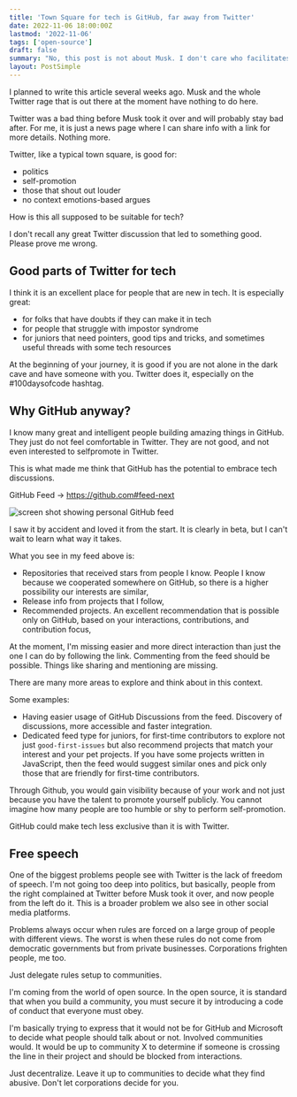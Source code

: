 ```yaml
---
title: 'Town Square for tech is GitHub, far away from Twitter'
date: 2022-11-06 18:00:00Z
lastmod: '2022-11-06'
tags: ['open-source']
draft: false
summary: "No, this post is not about Musk. I don't care who facilitates town square as long as people that come to the square are not abused."
layout: PostSimple
---
```


<TOCInline toc={props.toc} toHeading={2} />

I planned to write this article several weeks ago. Musk and the whole Twitter rage that is out there at the moment have nothing to do here.

Twitter was a bad thing before Musk took it over and will probably stay bad after. For me, it is just a news page where I can share info with a link for more details. Nothing more.

Twitter, like a typical town square, is good for:

- politics
- self-promotion
- those that shout out louder
- no context emotions-based argues

How is this all supposed to be suitable for tech?

I don't recall any great Twitter discussion that led to something good. Please prove me wrong.

## Good parts of Twitter for tech

I think it is an excellent place for people that are new in tech. It is especially great:

- for folks that have doubts if they can make it in tech
- for people that struggle with impostor syndrome
- for juniors that need pointers, good tips and tricks, and sometimes useful threads with some tech resources

At the beginning of your journey, it is good if you are not alone in the dark cave and have someone with you. Twitter does it, especially on the #100daysofcode hashtag.

## Why GitHub anyway?

I know many great and intelligent people building amazing things in GitHub. They just do not feel comfortable in Twitter. They are not good, and not even interested to selfpromote in Twitter.

This is what made me think that GitHub has the potential to embrace tech discussions.

GitHub Feed -> https://github.com#feed-next

<Image
  alt="screen shot showing personal GitHub feed"
  src="/static/images/townsquarefortech/github_feed.webp"
  width={700}
  height={700}
/>

I saw it by accident and loved it from the start. It is clearly in beta, but I can't wait to learn what way it takes.

What you see in my feed above is:

- Repositories that received stars from people I know. People I know because we cooperated somewhere on GitHub, so there is a higher possibility our interests are similar,
- Release info from projects that I follow,
- Recommended projects. An excellent recommendation that is possible only on GitHub, based on your interactions, contributions, and contribution focus,

At the moment, I'm missing easier and more direct interaction than just the one I can do by following the link. Commenting from the feed should be possible. Things like sharing and mentioning are missing.

There are many more areas to explore and think about in this context.

Some examples:

- Having easier usage of GitHub Discussions from the feed. Discovery of discussions, more accessible and faster integration.
- Dedicated feed type for juniors, for first-time contributors to explore not just `good-first-issues` but also recommend projects that match your interest and your pet projects. If you have some projects written in JavaScript, then the feed would suggest similar ones and pick only those that are friendly for first-time contributors.

Through Github, you would gain visibility because of your work and not just because you have the talent to promote yourself publicly. You cannot imagine how many people are too humble or shy to perform self-promotion.

GitHub could make tech less exclusive than it is with Twitter.

## Free speech

One of the biggest problems people see with Twitter is the lack of freedom of speech. I'm not going too deep into politics, but basically, people from the right complained at Twitter before Musk took it over, and now people from the left do it. This is a broader problem we also see in other social media platforms.

Problems always occur when rules are forced on a large group of people with different views. The worst is when these rules do not come from democratic governments but from private businesses. Corporations frighten people, me too.

Just delegate rules setup to communities.

I'm coming from the world of open source. In the open source, it is standard that when you build a community, you must secure it by introducing a code of conduct that everyone must obey.

I'm basically trying to express that it would not be for GitHub and Microsoft to decide what people should talk about or not. Involved communities would. It would be up to community X to determine if someone is crossing the line in their project and should be blocked from interactions.

Just decentralize. Leave it up to communities to decide what they find abusive. Don't let corporations decide for you.
